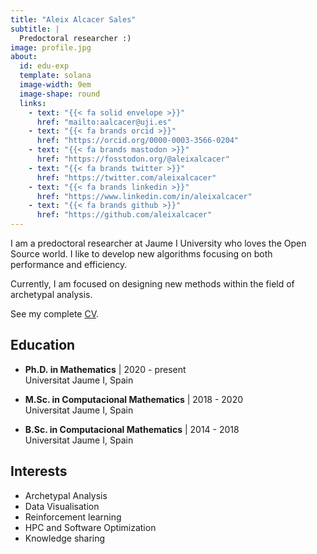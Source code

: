```yaml
---
title: "Aleix Alcacer Sales"
subtitle: |
  Predoctoral researcher :)
image: profile.jpg
about:
  id: edu-exp
  template: solana
  image-width: 9em
  image-shape: round
  links:
    - text: "{{< fa solid envelope >}}"
      href: "mailto:aalcacer@uji.es"
    - text: "{{< fa brands orcid >}}"
      href: "https://orcid.org/0000-0003-3566-0204"
    - text: "{{< fa brands mastodon >}}"
      href: "https://fosstodon.org/@aleixalcacer"
    - text: "{{< fa brands twitter >}}"
      href: "https://twitter.com/aleixalcacer"
    - text: "{{< fa brands linkedin >}}"
      href: "https://www.linkedin.com/in/aleixalcacer"
    - text: "{{< fa brands github >}}"
      href: "https://github.com/aleixalcacer"
---
```


::: {#edu-exp}
:::

I am a predoctoral researcher at Jaume I University who loves the Open Source world. I like to develop new algorithms focusing on both performance and efficiency. 

Currently, I am focused on designing new methods within the field of archetypal analysis.

See my complete [CV](https://cvn.fecyt.es/0000-0003-3566-0204).

::: {.grid}

::: {.g-col-12 .g-col-md-8 style="text-align: left;"}
## Education

- **Ph.D. in Mathematics** | 2020 - present  
  Universitat Jaume I, Spain

- **M.Sc. in Computacional Mathematics** | 2018 - 2020  
  Universitat Jaume I, Spain

- **B.Sc. in Computacional Mathematics** | 2014 - 2018  
  Universitat Jaume I, Spain
:::

::: {.g-col-12 .g-col-md-4 style="text-align: left;"}
## Interests

- Archetypal Analysis
- Data Visualisation
- Reinforcement learning
- HPC and Software Optimization
- Knowledge sharing
:::

:::